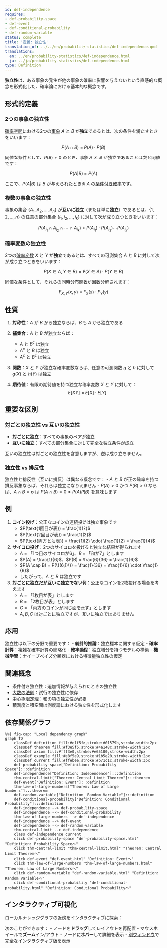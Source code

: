```yaml
---
id: def-independence
requires:
- def-probability-space
- def-event
- def-conditional-probability
- def-random-variable
status: complete
title: '定義: 独立性'
translation_of: ../../en/probability-statistics/def-independence.qmd
translations:
  en: ../en/probability-statistics/def-independence.html
  ja: ../ja/probability-statistics/def-independence.html
type: Definition
---
```


**独立性**は、ある事象の発生が他の事象の確率に影響を与えないという直感的な概念を形式化した、確率論における基本的な概念です。

## 形式的定義

### 2つの事象の独立性

[確率空間](def-probability-space.qmd)における2つの[事象](def-event.qmd) $A$ と $B$ が**独立**であるとは、次の条件を満たすときをいいます：

$$P(A \cap B) = P(A) \cdot P(B)$$

同値な条件として、$P(B) > 0$ のとき、事象 $A$ と $B$ が独立であることは次と同値です：

$$P(A|B) = P(A)$$

ここで、$P(A|B)$ は $B$ が与えられたときの $A$ の[条件付き確率](def-conditional-probability.qmd)です。

### 複数の事象の独立性

事象の集合 $\{A_1, A_2, \ldots, A_n\}$ が**互いに独立**（または単に**独立**）であるとは、$\{1, 2, \ldots, n\}$ の任意の部分集合 $\{i_1, i_2, \ldots, i_k\}$ に対して次が成り立つときをいいます：

$$P(A_{i_1} \cap A_{i_2} \cap \cdots \cap A_{i_k}) = P(A_{i_1}) \cdot P(A_{i_2}) \cdots P(A_{i_k})$$

### 確率変数の独立性

2つの[確率変数](def-random-variable.qmd) $X$ と $Y$ が**独立**であるとは、すべての可測集合 $A$ と $B$ に対して次が成り立つときをいいます：

$$P(X \in A, Y \in B) = P(X \in A) \cdot P(Y \in B)$$

同値な条件として、それらの同時分布関数が因数分解されます：

$$F_{X,Y}(x,y) = F_X(x) \cdot F_Y(y)$$

## 性質

1. **対称性**：$A$ が $B$ から独立ならば、$B$ も $A$ から独立である

2. **補集合**：$A$ と $B$ が独立ならば：
   - $A$ と $B^c$ は独立
   - $A^c$ と $B$ は独立
   - $A^c$ と $B^c$ は独立

3. **関数**：$X$ と $Y$ が独立な確率変数ならば、任意の可測関数 $g$ と $h$ に対して $g(X)$ と $h(Y)$ は独立

4. **期待値**：有限の期待値を持つ独立な確率変数 $X$ と $Y$ に対して：
   $$E[XY] = E[X] \cdot E[Y]$$

## 重要な区別

### 対ごとの独立性 vs 互いの独立性

- **対ごとに独立**：すべての事象のペアが独立
- **互いに独立**：すべての部分集合に対して完全な独立条件が成立

互いの独立性は対ごとの独立性を含意しますが、逆は成り立ちません。

### 独立性 vs 排反性

独立性と排反性（互いに排反）は異なる概念です：
- $A$ と $B$ が正の確率を持つ排反事象ならば、それらは独立になりえません
- $P(A) > 0$ かつ $P(B) > 0$ ならば、$A \cap B = \emptyset$ は $P(A \cap B) = 0 \neq P(A)P(B)$ を意味します

## 例

1. **コイン投げ**：公正なコインの連続投げは独立事象です
   - $P(\text{1回目が表}) = \frac{1}{2}$
   - $P(\text{2回目が表}) = \frac{1}{2}$
   - $P(\text{両方とも表}) = \frac{1}{2} \cdot \frac{1}{2} = \frac{1}{4}$

2. **サイコロ投げ**：2つのサイコロを投げると独立な結果が得られます
   - $A$ = 「1つ目のサイコロが6」、$B$ = 「和が7」とします
   - $P(A) = \frac{1}{6}$、$P(B) = \frac{6}{36} = \frac{1}{6}$
   - $P(A \cap B) = P(\{(6,1)\}) = \frac{1}{36} = \frac{1}{6} \cdot \frac{1}{6}$
   - したがって、$A$ と $B$ は独立です

3. **対ごとに独立だが互いに独立でない例**：公正なコインを2枚投げる場合を考えます
   - $A$ = 「1枚目が表」とします
   - $B$ = 「2枚目が表」とします
   - $C$ = 「両方のコインが同じ面を示す」とします
   - $A, B, C$ は対ごとに独立ですが、互いに独立ではありません

## 応用

独立性は以下の分野で重要です：
- **統計的推論**：独立標本に関する仮定
- **確率計算**：複雑な確率計算の簡略化
- **確率過程**：独立増分を持つモデルの構築
- **機械学習**：ナイーブベイズ分類器における特徴量独立性の仮定

## 関連概念

- 条件付き独立性：追加情報が与えられたときの独立性
- [大数の法則](thm-law-of-large-numbers.qmd)：試行の独立性に依存
- [中心極限定理](thm-central-limit.qmd)：和の項の独立性が必要
- 積測度と積空間は測度論における独立性を形式化します

## 依存関係グラフ

```mermaid
%%| fig-cap: "Local dependency graph"
graph TD
    classDef definition fill:#e1f5fe,stroke:#01579b,stroke-width:2px
    classDef theorem fill:#f3e5f5,stroke:#4a148c,stroke-width:2px
    classDef axiom fill:#fff3e0,stroke:#e65100,stroke-width:2px
    classDef example fill:#e8f5e9,stroke:#1b5e20,stroke-width:2px
    classDef current fill:#ffebee,stroke:#b71c1c,stroke-width:3px
    def-probability-space["Definition: Probability Space"]:::definition
    def-independence["Definition: Independence"]:::definition
    thm-central-limit["Theorem: Central Limit Theorem"]:::theorem
    def-event["Definition: Event"]:::definition
    thm-law-of-large-numbers["Theorem: Law of Large Numbers"]:::theorem
    def-random-variable["Definition: Random Variable"]:::definition
    def-conditional-probability["Definition: Conditional Probability"]:::definition
    def-independence --> def-probability-space
    def-independence --> def-conditional-probability
    thm-law-of-large-numbers --> def-independence
    def-independence --> def-event
    def-independence --> def-random-variable
    thm-central-limit --> def-independence
    class def-independence current
    click def-probability-space "def-probability-space.html" "Definition: Probability Spaceへ"
    click thm-central-limit "thm-central-limit.html" "Theorem: Central Limit Theoremへ"
    click def-event "def-event.html" "Definition: Eventへ"
    click thm-law-of-large-numbers "thm-law-of-large-numbers.html" "Theorem: Law of Large Numbersへ"
    click def-random-variable "def-random-variable.html" "Definition: Random Variableへ"
    click def-conditional-probability "def-conditional-probability.html" "Definition: Conditional Probabilityへ"
```

## インタラクティブ可視化

ローカルナレッジグラフの近傍をインタラクティブに探索：

::: {.graph-viz data-id="def-independence" data-width="700" data-height="500"}
:::

次のことができます：
- ノードを**ドラッグ**してレイアウトを再配置
- マウスホイールで**ズーム**イン/アウト
- ノードに**ホバー**して詳細を表示
- [別ウィンドウ](../../output/interactive/def-independence.html){target="_blank"}で完全なインタラクティブ版を表示
